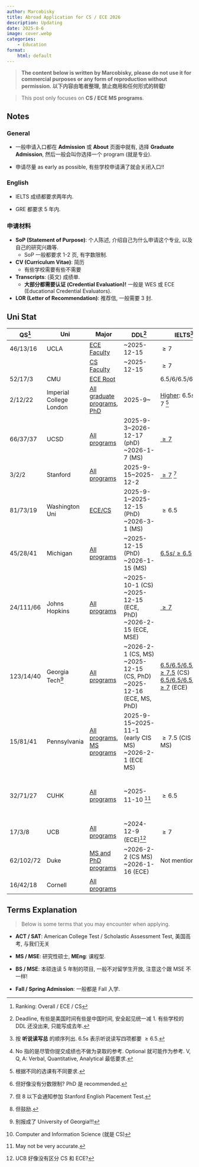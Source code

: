 ```yaml
---
author: Marcobisky
title: Abroad Application for CS / ECE 2026
description: Updating
date: 2025-8-6
image: cover.webp
categories:
    - Education
format: 
    html: default
---
```


> **The content below is written by Marcobisky, please do not use it for commercial purposes or any form of reproduction without permission. 以下内容由笔者整理, 禁止商用和任何形式的转载!**

> This post only focuses on **CS / ECE MS programs**.

## Notes

### General

- 一般申请入口都在 **Admission** 或 **About** 页面中就有, 选择 **Graduate Admission**, 然后一般会叫你选择一个 program (就是专业).

- 申请尽量 as early as possible, 有些学校申请满了就会关闭入口!!

### English

- IELTS 成绩都要求两年内.

- GRE 都要求 5 年内.

### 申请材料

- **SoP (Statement of Purpose)**: 个人陈述, 介绍自己为什么申请这个专业, 以及自己的研究兴趣等.
    - SoP 一般都要求 1-2 页, 有字数限制.

- **CV (Curriculum Vitae)**: 简历
    - 有些学校需要有些不需要

- **Transcripts**: (英文) 成绩单.
    - **大部分都需要认证 (Credential Evaluation)!** 一般是 WES 或 ECE (Educational Credential Evaluators).

- **LOR (Letter of Recommendation)**: 推荐信, 一般需要 3 封.



## Uni Stat


::: {.column-page}

| QS[^qs] | Uni | Major | DDL[^ddl] | IELTS[^ielts] | GRE[^gre] | Notes |
| --- | --- | --- | --- | --- | --- | --- |
| 46/13/16 | UCLA | [ECE Faculty](https://www.ee.ucla.edu/ucla-ee-research/) | ~2025-12-15 | $\ge 7$ | No | [Requirements](https://grad.ucla.edu/admissions/research-requirements/#Criteria) |
| | | [CS Faculty](https://samueli.ucla.edu/search-faculty/#cs) | ~2025-12-15 | $\ge 7$ | No | [Requirements](https://www.cs.ucla.edu/graduate-requirements/) |
| 52/17/3 | CMU | [ECE Root](https://engineering.cmu.edu/education/graduate-studies/programs/ece.html) | | $6.5 / 6 / 6.5 / 6 / \ge 7$ | No | |
| 2/12/22 | Imperial College London | [All graduate programs](https://www.imperial.ac.uk/electrical-engineering/study/postgraduate/), [PhD](https://www.imperial.ac.uk/electrical-engineering/study/phd/)  | 2025-9~ | [Higher](https://www.imperial.ac.uk/study/apply/english-language/): $6.5s / \ge 7$ [^s-h] | ? | |
| 66/37/37 | UCSD | [All programs](https://grad.ucsd.edu/admissions/programs.html) | 2025-9-3~2026-12-17 (phD) ~2026-1-7 (MS) | [$\ge 7$](https://www.ece.ucsd.edu/graduate/graduate-admissions) | Yes[^gre-mark] (ECE), No (CS) | [Entry](https://connect.grad.ucsd.edu/apply/) |
| 3/2/2 | Stanford | [All programs](https://applygrad.stanford.edu/portal/programs) | 2025-9-15~2025-12-2 | [$\ge 7$](https://gradadmissions.stanford.edu/apply/test-scores#toefl) [^stanford-ielts] | No | [Entry](https://gradadmissions.stanford.edu/apply) |
| 81/73/19 | Washington Uni | [ECE/CS](https://engineering.washu.edu/academics/graduate-admissions/index.html) | 2025-9-1~2025-12-15 (PhD) ~2026-3-1 (MS) | $\ge 6.5$ | Optional[^washington-gre] | [Requirements](https://engineering.washu.edu/academics/graduate-admissions/application-checklist.html) |
| 45/28/41 | Michigan | [All programs](https://www.engin.umich.edu/academics/departments-programs/) | ~2025-12-15 (PhD) ~2026-1-15 (MS) | [$6.5s / \ge 6.5$](https://admissions.umich.edu/apply/international-applicants/exams-visas) | No | [Personal Essay required](https://admissions.umich.edu/apply/international-applicants/essay-questions)
| 24/111/66 | Johns Hopkins | [All programs](https://engineering.jhu.edu/resource-finder/) | ~2025-10-1 (CS) ~2025-12-15 (ECE, PhD) ~2026-2-15 (ECE, MSE) | [$\ge 7$](https://www.cs.jhu.edu/academic-programs/graduate-studies/mse-programs/admissions/) | Optional | [CS Requirements](https://www.cs.jhu.edu/academic-programs/graduate-studies/mse-programs/admissions/), [ECE Requirements](https://engineering.jhu.edu/ece/ece-admissions/graduate-admission-info/) |
| 123/14/40 | Georgia Tech[^Georgia] | [All programs](https://grad.gatech.edu/degree-programs) | ~2026-2-1 (CS, MS) ~2025-12-15 (CS, PhD) ~2025-12-16 (ECE, MS, PhD) | [$6.5 / 6.5 / 6.5 / 5.5 / \ge 7.5$](https://grad.gatech.edu/degree-programs/computer-science-campus) (CS) [$6.5 / 6.5 / 6.5 / 5.5 / \ge 7$](https://grad.gatech.edu/degree-programs/electrical-and-computer-engineering) (ECE)  | V153, Q155, A3 (CS) Optional (ECE) | [CS Requirements](https://grad.gatech.edu/degree-programs/computer-science-campus), [ECE Requirements](https://grad.gatech.edu/degree-programs/electrical-and-computer-engineering), SoP 1000 word limit |
| 15/81/41 | Pennsylvania | [All programs](https://catalog.upenn.edu/graduate/programs/), [MS programs](https://gradadm.seas.upenn.edu/masters/) | 2025-9-15~2025-11-1 (early CIS MS) ~2026-2-1 (ECE MS) | $\ge 7.5$ (CIS ECE MS) | Optional | [Requirements Q&A](https://gradadm.seas.upenn.edu/faq/), [CIS MS Requirements](https://www.cis.upenn.edu/graduate/how-to-apply/) [^cis], [ECE MS Entry](https://www.ese.upenn.edu/masters/electrical-engineering-program/) |
| 32/71/27 | CUHK | [All programs](https://www.gs.cuhk.edu.hk/admissions/programme/engineering) | ~2025-11-10 [^cuhk-ddl] | $\ge 6.5$ | Not mentioned | [General Requirements](https://www.gs.cuhk.edu.hk/admissions/admissions/requirements), [CS Requirements](https://www.gs.cuhk.edu.hk/admissions/programme/engineering), [ECE Requirements](http://www.ee.cuhk.edu.hk/en-gb/curriculum/mphil-phd-programme/admission) |
| 17/3/8 | UCB | [All programs](https://grad.berkeley.edu/admissions/our-programs/) | ~2024-12-9 (ECE)[^ucb] | $\ge 7$ | No | [ECE Requirements](https://eecs.berkeley.edu/academics/graduate/research-programs/admissions/) |
| 62/102/72 | Duke | [MS and PhD programs](https://gradschool.duke.edu/academics/programs-and-degrees/) | ~2026-2-2 (CS MS) ~2026-1-16 (ECE) | Not mentioned | Yes (CS), No (ECE) | [Requirements](https://gradschool.duke.edu/admissions/application-instructions/english-language-proficiency-test-scores/) |
| 16/42/18 | Cornell | [All programs](https://gradschool.cornell.edu/academic-progress/degrees-fields/cugradfos/) | 

:::

[^qs]: Ranking: Overall / ECE / CS

[^ddl]: Deadline, 有些是美国时间有些是中国时间, 安全起见统一减 1. 有些学校的 DDL 还没出来, 只能写成去年. 

[^ielts]: 按 **听说读写总** 的顺序列出. 6.5s 表示听说读写四项都要 $\ge 6.5$.

[^gre]: No 指的是尽管你提交成绩也不做为录取的参考. Optional 就可能作为参考. V, Q, A: Verbal, Quantitative, Analytical 最低要求.

[^s-h]: 根据不同的选课有不同要求.

[^gre-mark]: 但好像没有分数限制? PhD 是 recommended.

[^stanford-ielts]: 但 8 以下会通知参加 Stanford English Placement Test.

[^washington-gre]: 但鼓励.

[^Georgia]: 别报成了 University of Georgia!!!

[^cis]: Computer and Information Science (就是 CS)

[^cuhk-ddl]: May not be very accurate.

[^ucb]: UCB 好像没有区分 CS 和 ECE?


## Terms Explanation

> Below is some terms that you may encounter when applying.

- **ACT / SAT**: American College Test / Scholastic Assessment Test, 美国高考, 与我们无关

- **MS / MSE**: 研究性硕士, **MEng**: 课程型.

- **BS / MSE**: 本硕连读 5 年制的项目, 一般不对留学生开放, 注意这个跟 MSE 不一样!

- **Fall / Spring Admission**: 一般都是 Fall 入学.
